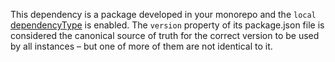 This dependency is a package developed in your monorepo and the `local` [dependencyType](/syncpack/config/dependency-types) is enabled. The `version` property of its package.json file is considered the canonical source of truth for the correct version to be used by all instances – but one of more of them are not identical to it.
